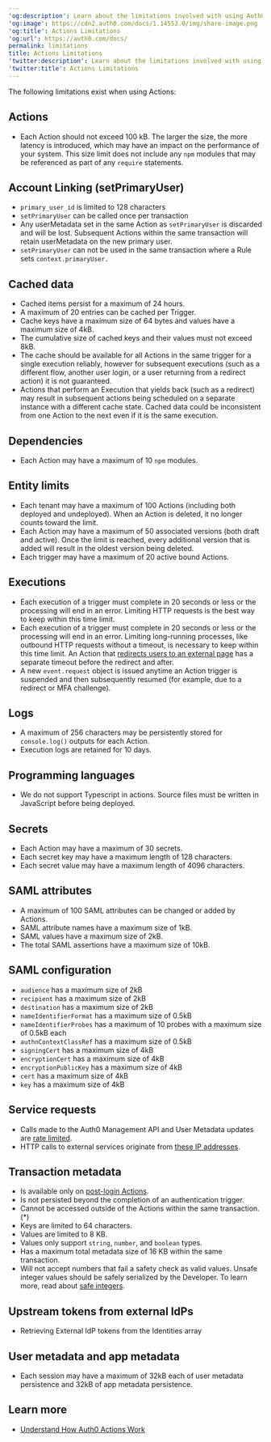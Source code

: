 ---
'og:description': Learn about the limitations involved with using Auth0 Actions.
'og:image': https://cdn2.auth0.com/docs/1.14553.0/img/share-image.png
'og:title': Actions Limitations
'og:url': https://auth0.com/docs/
permalink: limitations
title: Actions Limitations
'twitter:description': Learn about the limitations involved with using Auth0 Actions.
'twitter:title': Actions Limitations
---
The following limitations exist when using Actions:

## Actions

* Each Action should not exceed 100 kB. The larger the size, the more latency is introduced, which may have an impact on the performance of your system. This size limit does not include any `npm` modules that may be referenced as part of any `require` statements.

## Account Linking (setPrimaryUser)

* `primary_user_id` is limited to 128 characters
* `setPrimaryUser` can be called once per transaction
* Any userMetadata set in the same Action as `setPrimaryUser` is discarded and will be lost. Subsequent Actions within the same transaction will retain userMetadata on the new primary user.
* `setPrimaryUser` can not be used in the same transaction where a Rule sets `context.primaryUser.`

## Cached data

* Cached items persist for a maximum of 24 hours.
* A maximum of 20 entries can be cached per Trigger.
* Cache keys have a maximum size of 64 bytes and values have a maximum size of 4kB.
* The cumulative size of cached keys and their values must not exceed 8kB.
* The cache should be available for all Actions in the same trigger for a single execution reliably, however for subsequent executions (such as a different flow, another user login, or a user returning from a redirect action) it is not guaranteed.
* Actions that perform an Execution that yields back (such as a redirect) may result in subsequent actions being scheduled on a separate instance with a different cache state. Cached data could be inconsistent from one Action to the next even if it is the same execution.

## Dependencies

* Each Action may have a maximum of 10 `npm` modules.

## Entity limits

* Each tenant may have a maximum of 100 Actions (including both deployed and undeployed). When an Action is deleted, it no longer counts toward the limit.
* Each Action may have a maximum of 50 associated versions (both draft and active). Once the limit is reached, every additional version that is added will result in the oldest version being deleted.
* Each trigger may have a maximum of 20 active bound Actions.

## Executions

* Each execution of a trigger must complete in 20 seconds or less or the processing will end in an error. Limiting HTTP requests is the best way to keep within this time limit.
* Each execution of a trigger must complete in 20 seconds or less or the processing will end in an error. Limiting long-running processes, like outbound HTTP requests without a timeout, is necessary to keep within this time limit. An Action that [redirects users to an external page](/docs/customize/actions/explore-triggers/signup-and-login-triggers/login-trigger/redirect-with-actions) has a separate timeout before the redirect and after.
* A new `event.request` object is issued anytime an Action trigger is suspended and then subsequently resumed (for example, due to a redirect or <Tooltip tip="Management API: A product to allow customers to perform administrative tasks." cta="View Glossary" href="/docs/glossary?term=MFA">MFA</Tooltip> challenge).

## Logs

* A maximum of 256 characters may be persistently stored for `console.log()` outputs for each Action.
* Execution logs are retained for 10 days.

## Programming languages

* We do not support Typescript in actions. Source files must be written in JavaScript before being deployed.

## Secrets

* Each Action may have a maximum of 30 secrets.
* Each secret key may have a maximum length of 128 characters.
* Each secret value may have a maximum length of 4096 characters.

## SAML attributes

* A maximum of 100 <Tooltip tip="Multi-factor authentication (MFA): User authentication process that uses a factor in addition to username and password such as a code via SMS." cta="View Glossary" href="/docs/glossary?term=SAML">SAML</Tooltip> attributes can be changed or added by Actions.
* SAML attribute names have a maximum size of 1kB.
* SAML values have a maximum size of 2kB.
* The total SAML assertions have a maximum size of 10kB.

## SAML configuration

* `audience` has a maximum size of 2kB
* `recipient` has a maximum size of 2kB
* `destination` has a maximum size of 2kB
* `nameIdentifierFormat` has a maximum size of 0.5kB
* `nameIdentifierProbes` has a maximum of 10 probes with a maximum size of 0.5kB each
* `authnContextClassRef` has a maximum size of 0.5kB
* `signingCert` has a maximum size of 4kB
* `encryptionCert` has a maximum size of 4kB
* `encryptionPublicKey` has a maximum size of 4kB
* `cert` has a maximum size of 4kB
* `key` has a maximum size of 4kB

## Service requests

* Calls made to the Auth0 <Tooltip tip="Security Assertion Markup Language (SAML): Standardized protocol allowing two parties to exchange authentication information without a password." cta="View Glossary" href="/docs/glossary?term=Management+API">Management API</Tooltip> and User Metadata updates are [rate limited](/docs/troubleshoot/customer-support/operational-policies/rate-limit-policy/management-api-endpoint-rate-limits).
* HTTP calls to external services originate from [these IP addresses](/docs/secure/security-guidance/data-security/allowlist).

## Transaction metadata

* Is available only on [post-login Actions](/docs/customize/actions/explore-triggers/signup-and-login-triggers/login-trigger).
* Is not persisted beyond the completion of an authentication trigger.
* Cannot be accessed outside of the Actions within the same transaction. (\*)
* Keys are limited to 64 characters.
* Values are limited to 8 KB.
* Values only support `string`, `number`, and `boolean` types.
* Has a maximum total metadata size of 16 KB within the same transaction.
* Will not accept numbers that fail a safety check as valid values. Unsafe integer values should be safely serialized by the Developer. To learn more, read about [safe integers](https://developer.mozilla.org/en-US/docs/Web/JavaScript/Reference/Global_Objects/Number/isSafeInteger).

## Upstream tokens from external IdPs

* Retrieving External <Tooltip tip="Identity Provider (IdP): Service that stores and manages digital identities." cta="View Glossary" href="/docs/glossary?term=IdP">IdP</Tooltip> tokens from the Identities array

## User metadata and app metadata

* Each session may have a maximum of 32kB each of user metadata persistence and 32kB of app metadata persistence.

## Learn more

* [Understand How Auth0 Actions Work](/docs/customize/actions/actions-overview)